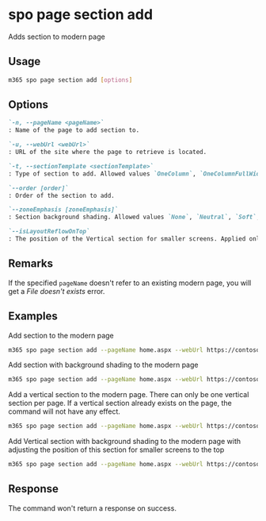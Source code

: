 
# spo page section add

Adds section to modern page

## Usage

```sh
m365 spo page section add [options]
```

## Options

```md definition-list
`-n, --pageName <pageName>`
: Name of the page to add section to.

`-u, --webUrl <webUrl>`
: URL of the site where the page to retrieve is located.

`-t, --sectionTemplate <sectionTemplate>`
: Type of section to add. Allowed values `OneColumn`, `OneColumnFullWidth`, `TwoColumn`, `ThreeColumn`, `TwoColumnLeft`, `TwoColumnRight`, `Vertical`.

`--order [order]`
: Order of the section to add.

`--zoneEmphasis [zoneEmphasis]`
: Section background shading. Allowed values `None`, `Neutral`, `Soft`, `Strong`

`--isLayoutReflowOnTop`
: The position of the Vertical section for smaller screens. Applied only for Vertical section.
```

<Global />

## Remarks

If the specified `pageName` doesn't refer to an existing modern page, you will get a _File doesn't exists_ error.

## Examples

Add section to the modern page

```sh
m365 spo page section add --pageName home.aspx --webUrl https://contoso.sharepoint.com/sites/newsletter --sectionTemplate OneColumn --order 1
```

Add section with background shading to the modern page

```sh
m365 spo page section add --pageName home.aspx --webUrl https://contoso.sharepoint.com/sites/newsletter --sectionTemplate OneColumn --zoneEmphasis Strong 
```

Add a vertical section to the modern page. There can only be one vertical section per page. If a vertical section already exists on the page, the command will not have any effect.

```sh
m365 spo page section add --pageName home.aspx --webUrl https://contoso.sharepoint.com/sites/newsletter --sectionTemplate Vertical
```

Add Vertical section with background shading to the modern page with adjusting the position of this section for smaller screens to the top

```sh
m365 spo page section add --pageName home.aspx --webUrl https://contoso.sharepoint.com/sites/newsletter --sectionTemplate Vertical --zoneEmphasis Neutral --isLayoutReflowOnTop
```

## Response

The command won't return a response on success.
